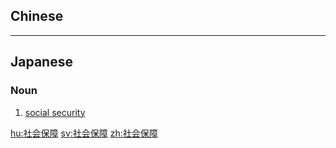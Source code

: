 {{also|社會保障}}
==Chinese==
{{zh-see|社會保障}}

----

==Japanese==
{{ja-kanjitab|しゃ|かい|ほ|しょう|yomi=on}}

===Noun===
{{ja-noun|しゃかいほしょう}}

# [[social security]]

[[hu:社会保障]]
[[sv:社会保障]]
[[zh:社会保障]]